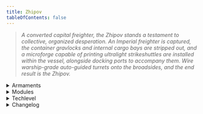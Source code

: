 ```yaml
---
title: Zhipov
tableOfContents: false
---
```


> *A converted capital freighter, the Zhipov stands a testament to collective, organized desperation. An Imperial freighter is captured, the container gravlocks and internal cargo bays are stripped out, and a microforge capable of printing ultralight strikeshuttles are installed within the vessel, alongside docking ports to accompany them. Wire warship-grade auto-guided turrets onto the broadsides, and the end result is the Zhipov.*

<details>
<summary>Armaments</summary>
* Turrets
    * 2 x 'Swarmer' autorocket pods 
    * 2 x 23mm automated ballistic turrets 
    * 6 x 'Gran Sudaruska' point defense turrets
</details>

<details>
<summary>Modules</summary>
* Module A: Bridge Reinforcement 
* Module B: Open Portside Fighter Shutters 
* Module C: Open Starboard Fighter Shutters 
* Module D: Disarm Turrets 
* Module E: Rearm Turrets Techlevel
</details>

<details>
<summary>Techlevel</summary>
> <TechLevel tech='Midtech' />
</details>

<details>
<summary>Changelog</summary>
None.
</details>